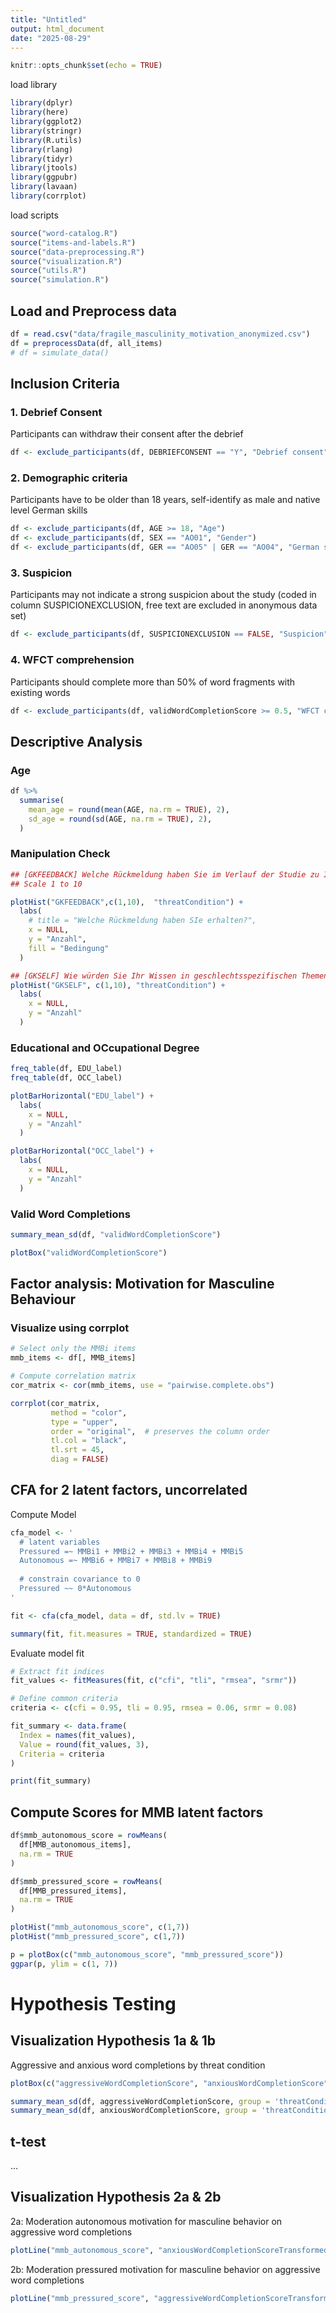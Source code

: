 ```yaml
---
title: "Untitled"
output: html_document
date: "2025-08-29"
---
```


```r
knitr::opts_chunk$set(echo = TRUE)
```


load library
```r
library(dplyr)
library(here)
library(ggplot2)
library(stringr)
library(R.utils)
library(rlang)
library(tidyr)
library(jtools)
library(ggpubr)
library(lavaan)
library(corrplot)
```

load scripts
```r
source("word-catalog.R")
source("items-and-labels.R")
source("data-preprocessing.R")
source("visualization.R")
source("utils.R")
source("simulation.R")
```

## Load and Preprocess data
```r
df = read.csv("data/fragile_masculinity_motivation_anonymized.csv")
df = preprocessData(df, all_items)
# df = simulate_data()
```
## Inclusion Criteria 

### 1. Debrief Consent
Participants can withdraw their consent after the debrief
```r
df <- exclude_participants(df, DEBRIEFCONSENT == "Y", "Debrief consent")
```

### 2. Demographic criteria
Participants have to be older than 18 years, self-identify as male and native level German skills
```r
df <- exclude_participants(df, AGE >= 18, "Age")
df <- exclude_participants(df, SEX == "AO01", "Gender")
df <- exclude_participants(df, GER == "AO05" | GER == "AO04", "German skills")
```
### 3. Suspicion
Participants may not indicate a strong suspicion about the study (coded in column SUSPICIONEXCLUSION, free text are excluded in anonymous data set)
```r
df <- exclude_participants(df, SUSPICIONEXCLUSION == FALSE, "Suspicion")
```
### 4. WFCT comprehension
Participants should complete more than 50% of word fragments with existing words
```r
df <- exclude_participants(df, validWordCompletionScore >= 0.5, "WFCT comprehension")
```
## Descriptive Analysis

### Age
```r
df %>%
  summarise(
    mean_age = round(mean(AGE, na.rm = TRUE), 2),
    sd_age = round(sd(AGE, na.rm = TRUE), 2),
  )
```

### Manipulation Check

```r
## [GKFEEDBACK] Welche Rückmeldung haben Sie im Verlauf der Studie zu Ihrem Wissen in geschlechtsspezifischen Themen erhalten?
## Scale 1 to 10

plotHist("GKFEEDBACK",c(1,10),  "threatCondition") +
  labs(
    # title = "Welche Rückmeldung haben SIe erhalten?",
    x = NULL,
    y = "Anzahl",
    fill = "Bedingung"
  )

```

```r
## [GKSELF] Wie würden Sie Ihr Wissen in geschlechtsspezifischen Themen einschätzen?
plotHist("GKSELF", c(1,10), "threatCondition") + 
  labs(
    x = NULL,
    y = "Anzahl"
  ) 
```



### Educational and OCcupational Degree

```r
freq_table(df, EDU_label)
freq_table(df, OCC_label)
```


```r
plotBarHorizontal("EDU_label") + 
  labs(
    x = NULL,
    y = "Anzahl"
  ) 

plotBarHorizontal("OCC_label") + 
  labs(
    x = NULL,
    y = "Anzahl"
  )
```


### Valid Word Completions

```r
summary_mean_sd(df, "validWordCompletionScore")
```

```r
plotBox("validWordCompletionScore")
```

## Factor analysis: Motivation for Masculine Behaviour

### Visualize using corrplot
```r
# Select only the MMBi items
mmb_items <- df[, MMB_items]

# Compute correlation matrix
cor_matrix <- cor(mmb_items, use = "pairwise.complete.obs")

corrplot(cor_matrix, 
         method = "color",
         type = "upper",
         order = "original",  # preserves the column order
         tl.col = "black",
         tl.srt = 45,
         diag = FALSE)
```


## CFA for 2 latent factors, uncorrelated

Compute Model
```r
cfa_model <- '
  # latent variables
  Pressured =~ MMBi1 + MMBi2 + MMBi3 + MMBi4 + MMBi5
  Autonomous =~ MMBi6 + MMBi7 + MMBi8 + MMBi9
  
  # constrain covariance to 0
  Pressured ~~ 0*Autonomous
'

fit <- cfa(cfa_model, data = df, std.lv = TRUE)
```

```r
summary(fit, fit.measures = TRUE, standardized = TRUE)
```

Evaluate model fit
```r
# Extract fit indices
fit_values <- fitMeasures(fit, c("cfi", "tli", "rmsea", "srmr"))

# Define common criteria
criteria <- c(cfi = 0.95, tli = 0.95, rmsea = 0.06, srmr = 0.08)

fit_summary <- data.frame(
  Index = names(fit_values),
  Value = round(fit_values, 3),
  Criteria = criteria
)

print(fit_summary)
```

## Compute Scores for MMB latent factors

```r
df$mmb_autonomous_score = rowMeans(
  df[MMB_autonomous_items],
  na.rm = TRUE
)

df$mmb_pressured_score = rowMeans(
  df[MMB_pressured_items],
  na.rm = TRUE
)
```


```r
plotHist("mmb_autonomous_score", c(1,7))
plotHist("mmb_pressured_score", c(1,7))

p = plotBox(c("mmb_autonomous_score", "mmb_pressured_score"))
ggpar(p, ylim = c(1, 7))
```


# Hypothesis Testing

## Visualization Hypothesis 1a & 1b

Aggressive and anxious word completions by threat condition
```r
plotBox(c("aggressiveWordCompletionScore", "anxiousWordCompletionScore"), "threatCondition")
```

```r
summary_mean_sd(df, aggressiveWordCompletionScore, group = 'threatCondition')
summary_mean_sd(df, anxiousWordCompletionScore, group = 'threatCondition')
```

## t-test

...

## Visualization Hypothesis 2a & 2b

2a: Moderation autonomous motivation for masculine behavior on aggressive word completions
```r
plotLine("mmb_autonomous_score", "anxiousWordCompletionScoreTransformed", condition = "threatCondition", df = df)
```

2b: Moderation pressured motivation for masculine behavior on aggressive word completions
```r
plotLine("mmb_pressured_score", "aggressiveWordCompletionScoreTransformed", condition = "threatCondition", df = df)
```





